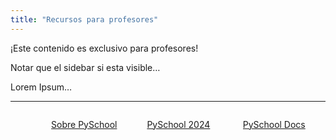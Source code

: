 ```yaml
---
title: "Recursos para profesores"
---
```


¡Este contenido es exclusivo para profesores!

Notar que el sidebar si esta visible...

Lorem Ipsum...

---

:::: {.columns}
::: {.column width="10%"}
:::
::: {.column width="30%"}
[Sobre PySchool](pyschool.html)
:::
::: {.column width="30%"}
[PySchool 2024](pyschool2024/index.html)
:::
::: {.column width="30%"}
[PySchool Docs](howto.html)
:::
:::